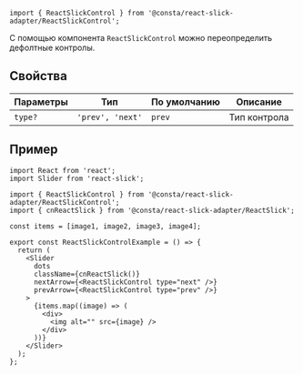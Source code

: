 
```tsx
import { ReactSlickControl } from '@consta/react-slick-adapter/ReactSlickControl';
```

С помощью компонента `ReactSlickControl` можно переопределить дефолтные контролы.

## Свойства

| Параметры | Тип              | По умолчанию | Описание     |
| --------- | ---------------- | ------------ | ------------ |
| `type?`   | `'prev', 'next'` | `prev`       | Тип контрола |

## Пример

```tsx
import React from 'react';
import Slider from 'react-slick';

import { ReactSlickControl } from '@consta/react-slick-adapter/ReactSlickControl';
import { cnReactSlick } from '@consta/react-slick-adapter/ReactSlick';

const items = [image1, image2, image3, image4];

export const ReactSlickControlExample = () => {
  return (
    <Slider
      dots
      className={cnReactSlick()}
      nextArrow={<ReactSlickControl type="next" />}
      prevArrow={<ReactSlickControl type="prev" />}
    >
      {items.map((image) => (
        <div>
          <img alt="" src={image} />
        </div>
      ))}
    </Slider>
  );
};
```

<ReactSlickControlExample />
